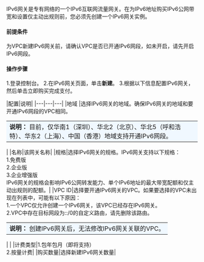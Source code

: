 IPv6网关是专有网络的一个IPv6互联网流量网关。在为IPv6地址购买IPv6公网带宽和设置仅主动出规则前，您必须先创建一个IPv6网关实例。
#### **前提条件**
为VPC新建IPv6网关前，请确认VPC是否已开通IPv6网段，如未开启，请先开启IPv6网段。
#### **操作步骤**
1.登录控制台。
2.在IPv6网关页面，单击**新建**。
3.根据以下信息配置IPv6网关，然后单击立即购买完成支付。

|配置|说明|
|---|---|---|
|地域 |选择IPv6网关的地域。确保IPv6网关的地域和要开通IPv6网段的VPC相同。 <table><tr><td bgcolor=#F0F8FF>**说明：** 目前，仅华南1（深圳）、华北2（北京）、华北5（呼和浩特）、华东2（上海）、中国（香港）地域支持开通IPv6网段。</td></tr></table>| 
|名称|该网关名称|
|规格|选择IPv6网关的规格。IPv6网关支持以下规格：<br>1.免费版<br>2.企业版<br>3.企业增强版<br>IPv6网关的规格会影响IPv6公网转发能力、单个IPv6地址的最大带宽配额和仅主动出规则的配额。|
|VPC ID|选择要开通IPv6网关的VPC。如果要选择的VPC未出现在列表中，可能有以下原因：<br>1.一个VPC仅允许创建一个IPv6网关，该VPC已经存在IPv6网关。<br>2.VPC中存在目标网段为::/0的自定义路由，请先删除该路由。<table><tr><td bgcolor=#F0F8FF>**说明：** 创建IPv6网关后，无法修改IPv6网关关联的VPC。</td></tr></table>| |
|计费类型|1.包年包月（即将支持）<br>2.按量计费|
|购买数量|选择新建IPv6网关数量|